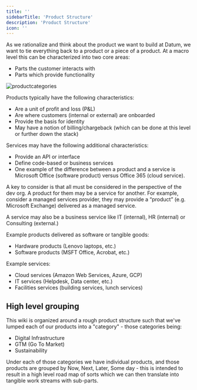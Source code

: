```yaml
---
title: ''
sidebarTitle: 'Product Structure'
description: 'Product Structure'
icon: ''
---
```

As we rationalize and think about the product we want to build at Datum, we want to tie everything back to a product or a piece of a product. At a macro level this can be characterized into two core areas:

- Parts the customer interacts with
- Parts which provide functionality

![productcategories](../img/productstructure.png)

Products typically have the following characteristics:

- Are a unit of profit and loss (P&L)
- Are where customers (internal or external) are onboarded
- Provide the basis for identity
- May have a notion of billing/chargeback (which can be done at this level or further down the stack)

Services may have the following additional characteristics:

- Provide an API or interface
- Define code-based or business services
- One example of the difference between a product and a service is Microsoft Office (software product) versus Office 365 (cloud service).

A key to consider is that all must be considered in the perspective of the dev org. A product for them may be a service for another. For example, consider a managed services provider, they may provide a “product” (e.g. Microsoft Exchange) delivered as a managed service.

A service may also be a business service like IT (internal), HR (internal) or Consulting (external.)

Example products delivered as software or tangible goods:

- Hardware products (Lenovo laptops, etc.)
- Software products (MSFT Office, Acrobat, etc.)

Example services:

- Cloud services (Amazon Web Services, Azure, GCP)
- IT services (Helpdesk, Data center, etc.)
- Facilities services (building services, lunch services)

## High level grouping

This wiki is organized around a rough product structure such that we've lumped each of our products into a "category" - those categories being:

- Digital Infrastructure
- GTM (Go To Market)
- Sustainability

Under each of those categories we have individual products, and those products are grouped by Now, Next, Later, Some day - this is intended to result in a high level road map of sorts which we can then translate into tangible work streams with sub-parts.